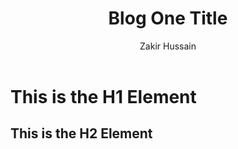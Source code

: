 ﻿---
title: "Blog One Title"
description: "This is the description for blog one"
image: "../../public/blogs/carlos-muza-hpjSkU2UYSU-unsplash.jpg"
publishedAt: "2023-09-10"
updatedAt: "2023-09-10"
author: "Zakir Hussain"
isPublished: true
tags:
  - productivity
  - apps
---

# This is the H1 Element

## This is the H2 Element
